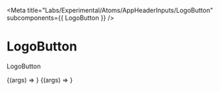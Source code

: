 
<Meta
  title="Labs/Experimental/Atoms/AppHeaderInputs/LogoButton"
  subcomponents={{ LogoButton }}
/>

# LogoButton

<StoryStatus status="volatile" />

LogoButton

<Canvas withSource="open">
  <Story name="LogoButton - Pro">
    {(args) => <LogoButton pro onClick=""></LogoButton>}
  </Story>
</Canvas>

<Canvas>
  <Story name="LogoButton - Free/Anonymous Users">
    {(args) => <LogoButton onClick=""></LogoButton>}
  </Story>
</Canvas>

<Props of={LogoButton} />
